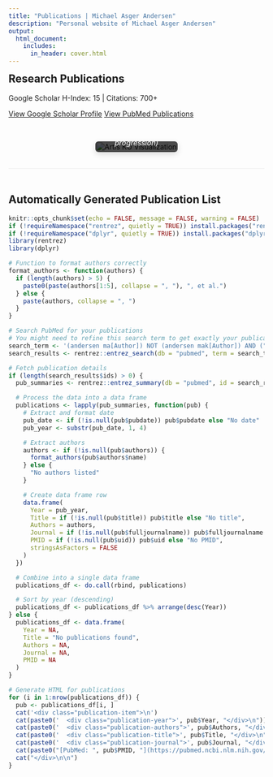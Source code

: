 ```yaml
---
title: "Publications | Michael Asger Andersen"
description: "Personal website of Michael Asger Andersen"
output:
  html_document:
    includes:
      in_header: cover.html
---
```



```{=html}
<div class="publication-header">
  <div class="pub-header-content">
    <h2>Research Publications</h2>
    <p>Google Scholar H-Index: 15 | Citations: 700+</p>
    <p>
      <a href="https://scholar.google.dk/citations?hl=da&user=Bu8uQCAAAAAJ" target="_blank" class="btn btn-primary"><i class="fa fa-google"></i> View Google Scholar Profile</a>
      <a href="https://pubmed.ncbi.nlm.nih.gov/?term=andersen+ma&sort=date" target="_blank" class="btn btn-primary"><i class="fa fa-book"></i> View PubMed Publications</a>
    </p>
  </div>
  <div class="featured-research">
    <div class="featured-image">
      <img src="images/artisku.jpg" alt="Artis KU Visualization">
      <div class="image-caption">Finding a Needle in a Haystack (CLL progression)</div>
    </div>
  </div>
</div>
```
##
## Automatically Generated Publication List

```r
knitr::opts_chunk$set(echo = FALSE, message = FALSE, warning = FALSE)
if (!requireNamespace("rentrez", quietly = TRUE)) install.packages("rentrez")
if (!requireNamespace("dplyr", quietly = TRUE)) install.packages("dplyr")
library(rentrez)
library(dplyr)

# Function to format authors correctly
format_authors <- function(authors) {
  if (length(authors) > 5) {
    paste0(paste(authors[1:5], collapse = ", "), ", et al.")
  } else {
    paste(authors, collapse = ", ")
  }
}

# Search PubMed for your publications
# You might need to refine this search term to get exactly your publications
search_term <- '(andersen ma[Author]) NOT (andersen mak[Author]) AND ("2015"[Date - Publication] : "3000"[Date - Publication])'
search_results <- rentrez::entrez_search(db = "pubmed", term = search_term, retmax = 100)

# Fetch publication details
if (length(search_results$ids) > 0) {
  pub_summaries <- rentrez::entrez_summary(db = "pubmed", id = search_results$ids)

  # Process the data into a data frame
  publications <- lapply(pub_summaries, function(pub) {
    # Extract and format date
    pub_date <- if (!is.null(pub$pubdate)) pub$pubdate else "No date"
    pub_year <- substr(pub_date, 1, 4)

    # Extract authors
    authors <- if (!is.null(pub$authors)) {
      format_authors(pub$authors$name)
    } else {
      "No authors listed"
    }

    # Create data frame row
    data.frame(
      Year = pub_year,
      Title = if (!is.null(pub$title)) pub$title else "No title",
      Authors = authors,
      Journal = if (!is.null(pub$fulljournalname)) pub$fulljournalname else if (!is.null(pub$source)) pub$source else "No journal",
      PMID = if (!is.null(pub$uid)) pub$uid else "No PMID",
      stringsAsFactors = FALSE
    )
  })

  # Combine into a single data frame
  publications_df <- do.call(rbind, publications)

  # Sort by year (descending)
  publications_df <- publications_df %>% arrange(desc(Year))
} else {
  publications_df <- data.frame(
    Year = NA,
    Title = "No publications found",
    Authors = NA,
    Journal = NA,
    PMID = NA
  )
}
```

```r
# Generate HTML for publications
for (i in 1:nrow(publications_df)) {
  pub <- publications_df[i, ]
  cat('<div class="publication-item">\n')
  cat(paste0('  <div class="publication-year">', pub$Year, "</div>\n"))
  cat(paste0('  <div class="publication-authors">', pub$Authors, "</div>\n"))
  cat(paste0('  <div class="publication-title">', pub$Title, "</div>\n"))
  cat(paste0('  <div class="publication-journal">', pub$Journal, "</div>\n"))
  cat(paste0("[PubMed: ", pub$PMID, "](https://pubmed.ncbi.nlm.nih.gov/", pub$PMID, "/)  \n"))
  cat("</div>\n\n")
}
```



```{=html}
<style>
/* Header styling with integrated image */
.publication-header {
  display: flex;
  flex-wrap: wrap;
  align-items: center;
  justify-content: space-between;
  margin-bottom: 3rem;
  padding-bottom: 2rem;
  border-bottom: 1px solid #eee;
  gap: 2rem;
}

.pub-header-content {
  flex: 1;
  min-width: 300px;
}

.pub-header-content h2 {
  margin-top: 0;
}

.featured-research {
  flex: 1;
  min-width: 300px;
  display: flex;
  justify-content: center;
}

.featured-image {
  position: relative;
  max-width: 100%;
  transition: transform 0.3s ease;
  border-radius: 6px;
  overflow: hidden;
  box-shadow: 0 4px 12px rgba(0,0,0,0.15);
}

.featured-image:hover {
  transform: translateY(-5px);
  box-shadow: 0 8px 20px rgba(0,0,0,0.2);
}

.featured-image img {
  width: 100%;
  height: auto;
  display: block;
  border-radius: 6px;
}

.image-caption {
  position: absolute;
  bottom: 0;
  left: 0;
  right: 0;
  background: rgba(0,0,0,0.7);
  color: white;
  padding: 10px 15px;
  font-style: italic;
  font-size: 0.9rem;
  text-align: center;
}

/* Publication list styling */
.publication-item {
  padding: 1.5rem;
  margin-bottom: 1.5rem;
  border-left: 4px solid #3498db;
  background-color: #f8f9fa;
  border-radius: 0 4px 4px 0;
  transition: transform 0.2s ease, box-shadow 0.2s ease;
}

.publication-item:hover {
  transform: translateX(5px);
  box-shadow: 0 3px 10px rgba(0,0,0,0.1);
}

.publication-year {
  font-weight: bold;
  color: #3498db;
  margin-bottom: 0.5rem;
}

.publication-authors {
  font-style: italic;
  margin-bottom: 0.5rem;
  color: #555;
}

.publication-title {
  font-weight: bold;
  margin-bottom: 0.5rem;
  font-size: 1.1rem;
}

.publication-journal {
  margin-bottom: 0.5rem;
  color: #666;
}

.publication-links a {
  color: #3498db;
  text-decoration: none;
  font-weight: bold;
}

.publication-links a:hover {
  text-decoration: underline;
}

@media (max-width: 768px) {
  .publication-header {
    flex-direction: column;
  }

  .featured-research {
    width: 100%;
  }
}
</style>
```